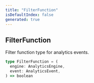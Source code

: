 ```yaml
---
title: "FilterFunction"
isDefaultIndex: false
generated: true
---
```



<!-- This file was generated from the CommandKit source. Do not modify. Instead, re-run the "docgen" script -->


## FilterFunction

<GenerationInfo sourceFile="packages/commandkit/src/analytics/analytics-engine.ts" sourceLine="16" packageName="commandkit" />

Filter function type for analytics events.

```ts title="Signature"
type FilterFunction = (
  engine: AnalyticsEngine,
  event: AnalyticsEvent,
) => boolean
```

